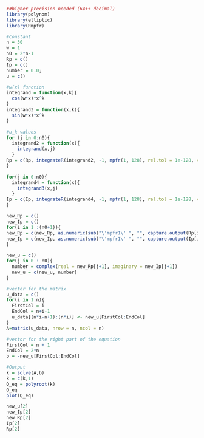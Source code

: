 ```{r}
##higher precision needed (64++ decimal)
library(polynom)
library(elliptic)
library(Rmpfr)

#Constant
n = 30
w = 1
n0 = 2*n-1
Rp = c()
Ip = c()
number = 0.0;
u = c()

#w(x) function
integrand = function(x,k){
  cos(w*x)*x^k
}
integrand3 = function(x,k){
  sin(w*x)*x^k
}

#u_k values
for (j in 0:n0){
  integrand2 = function(x){
    integrand(x,j)
  }
Rp = c(Rp, integrateR(integrand2, -1, mpfr(1, 128), rel.tol = 1e-128, verbose = TRUE)$value)
}
```

```{r}
for(j in 0:n0){
  integrand4 = function(x){
    integrand3(x,j)
  }
Ip = c(Ip, integrateR(integrand4, -1, mpfr(1, 128), rel.tol = 1e-128, verbose = TRUE)$value)
}
```
```{r}
new_Rp = c()
new_Ip = c()
for(i in 1 :(n0+1)){
new_Rp = c(new_Rp, as.numeric(sub("\'mpfr1\' ", "", capture.output(Rp[i]@.Data[[1]]))))
new_Ip = c(new_Ip, as.numeric(sub("\'mpfr1\' ", "", capture.output(Ip[i]@.Data[[1]]))))
}
```

```{r}
new_u = c()
for(j in 0 : n0){
  number = complex(real = new_Rp[j+1], imaginary = new_Ip[j+1])
  new_u = c(new_u, number)
}
```

```{r}
#vector for the matrix
u_data = c()
for(i in 1:n){
  FirstCol = i
  EndCol = n+i-1
  u_data[(n*i-n+1):(n*i)] <- new_u[FirstCol:EndCol]
}
A=matrix(u_data, nrow = n, ncol = n)
```

```{r}
#vector for the right part of the equation
FirstCol = n + 1
EndCol = 2*n
b = -new_u[FirstCol:EndCol]

#Output
k = solve(A,b)
k = c(k,1)
Q_eq = polyroot(k)
Q_eq
plot(Q_eq)
```
```{r}
new_u[2]
new_Ip[2]
new_Rp[2]
Ip[2]
Rp[2]
```

